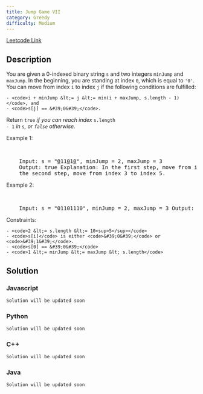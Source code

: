 ```yaml
---
title: Jump Game VII
category: Greedy
difficulty: Medium
---
```


<Callout>

[Leetcode Link](https://leetcode.com/problems/jump-game-vii)

</Callout>

## Description

You are given a 0-indexed binary string <code>s</code> and two integers <code>minJump</code> and <code>maxJump</code>. In the beginning, you are standing at index <code>0</code>, which is equal to <code>&#39;0&#39;</code>. You can move from index <code>i</code> to index <code>j</code> if the following conditions are fulfilled:

    - <code>i + minJump &lt;= j &lt;= min(i + maxJump, s.length - 1)</code>, and
    - <code>s[j] == &#39;0&#39;</code>.

Return <code>true</code><i> if you can reach index </i><code>s.length - 1</code><i> in </i><code>s</code>_, or _<code>false</code>_ otherwise._

Example 1:

<br />
<pre className="overflow-x-auto">
	Input: s = &quot;<u>0</u>11<u>0</u>1<u>0</u>&quot;, minJump = 2, maxJump = 3
	Output: true Explanation: In the first step, move from index 0 to index 3. In
	the second step, move from index 3 to index 5.
</pre>

Example 2:

<br />
<pre className="overflow-x-auto">
	Input: s = &quot;01101110&quot;, minJump = 2, maxJump = 3 Output: false
</pre>

Constraints:

    - <code>2 &lt;= s.length &lt;= 10<sup>5</sup></code>
    - <code>s[i]</code> is either <code>&#39;0&#39;</code> or <code>&#39;1&#39;</code>.
    - <code>s[0] == &#39;0&#39;</code>
    - <code>1 &lt;= minJump &lt;= maxJump &lt; s.length</code>

## Solution

### Javascript

```javascript
Solution will be updated soon
```

### Python

```python
Solution will be updated soon
```

### C++

```cpp
Solution will be updated soon
```

### Java

```java
Solution will be updated soon
```
